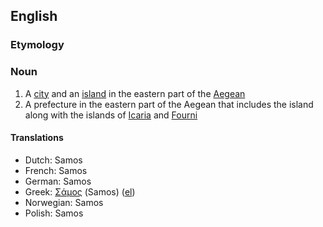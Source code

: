 ==English==
=== Etymology ===

=== Noun ===
#A [[city]] and an [[island]] in the eastern part of the [[Aegean]]
#A prefecture in the eastern part of the Aegean that includes the island along with the islands of [[Icaria]] and [[Fourni]]


==== Translations ====
*Dutch: Samos
*French: Samos
*German: Samos
*Greek: [[Σάμος]] (Samos) ([[:el:Σάμος|el]])
*Norwegian: Samos
*Polish: Samos

{{Wikipedia}}